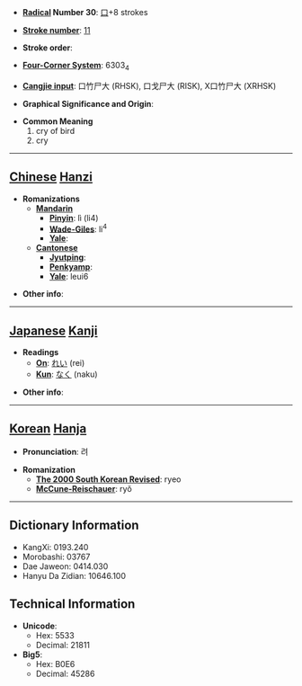 * '''[[Wiktionary:Chinese radical index| Radical]] Number 30''': [[Wiktionary:Chinese radical index 口|口]]+8 strokes

* '''[[Wiktionary:Chinese total strokes index|Stroke number]]''': [[Wiktionary:Chinese total strokes index 11|11]]

* '''Stroke order''': 

* '''[[Wiktionary:Chinese four corner index|Four-Corner System]]''': 6303<sub>4</sub>

* '''[[Wiktionary:Chinese Cangjie index|Cangjie input]]''': 口竹尸大 (RHSK), 口戈尸大 (RISK), X口竹尸大 (XRHSK)

* '''Graphical Significance and Origin''': 

* '''Common Meaning'''
*#cry of bird
*# cry


----

== [[Chinese]] [[Hanzi]] ==

* '''Romanizations'''
** '''[[Mandarin]]'''
*** '''[[Pinyin]]''': lì (li4)
*** '''[[Wade-Giles]]''': li<sup>4</sup>
*** '''[[Yale]]''': 
** '''[[Cantonese]]'''
*** '''[[Jyutping]]''':
*** '''[[Penkyamp]]''': 
*** '''[[Yale]]''': leui6

* '''Other info''': 

----

== [[Japanese]] [[Kanji]] ==

* '''Readings'''
** '''[[On]]''': [[れい]] (rei)
** '''[[Kun]]''': [[なく]] (naku)

* '''Other info''':  

----

== [[Korean]] [[Hanja]] ==

* '''Pronunciation''': 려

* '''Romanization'''
** '''[[The 2000 South Korean Revised Romanization|The 2000 South Korean Revised]]''': ryeo
** '''[[McCune-Reischauer]]''': ryŏ

----

== Dictionary Information ==

* KangXi: 0193.240
* Morobashi: 03767
* Dae Jaweon: 0414.030
* Hanyu Da Zidian: 10646.100

== Technical Information ==

* '''Unicode''':
** Hex: 5533
** Decimal: 21811
* '''Big5''':
** Hex: B0E6
** Decimal: 45286